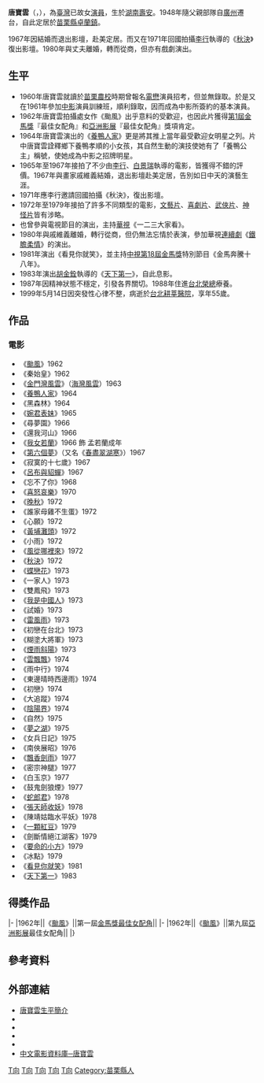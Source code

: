 {{Unreferenced|time=2021-10-20T00:44:56+00:00}}
{{艺人
| 姓名     = 唐寶雲
| 类型     = 女演員 
| 图片     = 19690206唐寶雲.jpg
| 图片尺寸 = 
| 图片简介 = 
| 原名     =  唐寶雲
| 外文名   = 
| 外文     = 
| 罗马拼音 = Tang Pao-Yun
| 英文名   = 
| 暱稱     = 養鴨公主
| 其他艺名 = 
| 国籍     = {{ROC}}
| 民族     = 
| 籍贯     = [[湖南省_(中華民國)|湖南]][[壽安县|壽安]]
| 出生日期 = 1944年
| 出生地点 =  {{ROC|湖南省}}[[壽安縣|壽安縣]]
| 逝世日期 = {{death date and age|1999|5|14|1944}}
| 逝世地点 = {{TWN}}[[臺北縣_(1945年－2010年)|臺北縣]][[新店市|新店市]]（今[[新北市|新北市]][[新店區|新店區]]）[[耕莘醫院|耕莘醫院]]
| 职业     = [[演員|演員]]
| 语言     = [[中華民國國語|國語]]
| 教育程度 = [[苗栗縣立竹南國民中學|苗栗縣立竹南國民中學]]、[[國立苗栗高級農工職業學校|國立苗栗高級農工職業學校]]
| 宗教信仰 = 
| 配偶     = {{marriage|[[戚維義|戚維義]]|1967|1980|reason=divorced}}
| 音乐类型 = 
| 演奏乐器 = 
| 出身地   = 
| 出道作   = [[颱風_(電影)|颱風]]
| 出道日期 = 1962年
| 代表作   = [[養鴨人家|養鴨人家]]<br>[[秋決|秋決]]<br>电视节目<br> 1980年：《[[鐵膽柔情|鐵膽柔情]]》
| 活躍年代 = 1962年—1983年
| 唱片公司 = 
| 经纪公司 = 
| 网站     = 
| 相关团体 = 
| awards = {{獎項|name=[[金馬獎|金馬獎]]|award=最佳女配角|year=1962年|title=《[[颱風_(電影)|颱風]]》}}{{獎項|name=[[亞洲影展|亞洲影展]]|award=最佳女配角|year=1962年|title=《[[颱風_(電影)|颱風]]》}}
| imdb=0849264
}}
'''唐寶雲'''（{{lang-en|Tang Pao-Yun}}，{{bd|1944年||1999年|5月14日|}}），為[[臺灣|臺灣]]已故女[[演員|演員]]，生於[[湖南省_(中華民國)|湖南]][[宜阳县|壽安]]。1948年隨父親部隊自[[廣州市_(中華民國)|廣州]]遷台，自此定居於[[苗栗縣|苗栗縣]][[卓蘭鎮|卓蘭鎮]]。

1967年因結婚而退出影壇，赴美定居。而又在1971年回國拍攝[[李行|李行]]執導的《[[秋決_(電影)|秋決]]》復出影壇。1980年與丈夫離婚，轉而從商，但亦有戲劇演出。

==生平==
*1960年唐寶雲就讀於[[苗栗農校|苗栗農校]]時期曾報名[[電懋|電懋]]演員招考，但並無錄取。於是又在1961年參加[[中央電影公司|中影]]演員訓練班，順利錄取，因而成為中影所簽約的基本演員。
*1962年唐寶雲拍攝處女作《颱風》出乎意料的受歡迎，也因此片獲得[[第1屆金馬獎|第1屆金馬獎]]『最佳女配角』和[[亞洲影展|亞洲影展]]『最佳女配角』獎項肯定。
*1964年唐寶雲演出的《[[養鴨人家|養鴨人家]]》更是將其推上當年最受歡迎女明星之列。片中唐寶雲詮釋鄉下養鴨孝順的小女孩，其自然生動的演技使她有了「養鴨公主」稱號，使她成為中影之招牌明星。
*1965年至1967年接拍了不少由[[李行|李行]]、[[白景瑞|白景瑞]]執導的電影，皆獲得不錯的評價。1967年與畫家戚維義結婚，退出影壇赴美定居，告別如日中天的演藝生涯。
*1971年應李行邀請回國拍攝《秋決》，復出影壇。
*1972年至1979年接拍了許多不同類型的電影，[[愛情片|文藝片]]、[[喜劇片|喜劇片]]、[[武俠片|武俠片]]、[[神怪片|神怪片]]皆有涉略。
*也曾參與電視節目的演出，主持[[華視|華視]]《一二三大家看》。
*1980年與戚維義離婚，轉行從商，但仍無法忘情於表演，參加華視[[連續劇|連續劇]]《[[鐵膽柔情|鐵膽柔情]]》的演出。
*1981年演出《看見你就笑》，並主持[[中視|中視]][[第18屆金馬獎|第18屆金馬獎]]特別節目《金馬奔騰十八年》。
*1983年演出[[胡金銓|胡金銓]]執導的《[[天下第一_(1983年)|天下第一]]》，自此息影。
*1987年因精神狀態不穩定，引發各界關切。1988年住進[[台北榮總|台北榮總]]療養。
*1999年5月14日因突發性心律不整，病逝於[[台北|台北]][[耕莘醫院|耕莘醫院]]，享年55歲。

==作品==
===電影===
*《[[颱風_(電影)|颱風]]》1962 
*《秦始皇》1962 
*《[[金門灣風雲|金門灣風雲]]》（[[海灣風雲|海灣風雲]]）1963 
*《[[養鴨人家|養鴨人家]]》1964 
*《黑森林》1964  
*《[[六個夢|婉君表妹]]》1965  
*《尋夢園》1966 
*《還我河山》1966  
*《[[我女若蘭|我女若蘭]]》1966  飾 孟若蘭成年
*《[[六個夢|第六個夢]]》（又名《[[春盡翠湖寒|春盡翠湖寒]]》）1967  
*《寂寞的十七歲》1967  
*《[[呂布與貂蟬|呂布與貂蟬]]》1967  
*《忘不了你》1968  
*《[[喜怒哀樂|喜怒哀樂]]》1970  
*《[[晚秋|晚秋]]》1972  
*《誰家母雞不生蛋》1972  
*《心願》1972  
*《[[黃埔灘頭|黃埔灘頭]]》1972 
*《小雨》1972  
*《[[風從哪裡來|風從哪裡來]]》1972  
*《[[秋決|秋決]]》1972  
*《[[蝶戀花|蝶戀花]]》1973  
*《一家人》1973  
*《雙鳳飛》1973  
*《[[我是中國人|我是中國人]]》1973  
*《試婚》1973  
*《[[雷風雨|雷風雨]]》1973  
*《初戀在台北》1973  
*《糊塗大將軍》1973  
*《[[煙雨斜陽|煙雨斜陽]]》1973 
*《[[雲飄飄|雲飄飄]]》1974  
*《雨中行》1974  
*《東邊晴時西邊雨》1974 
*《初戀》1974  
*《大追蹤》1974  
*《[[陰陽界_(1974年)|陰陽界]]》1974  
*《自然》1975   
*《[[夢之湖|夢之湖]]》1975 
*《女兵日記》1975 
*《南俠展昭》1976 
*《[[飄香劍雨_(電影)|飄香劍雨]]》1977  
*《密宗神腿》1977  
*《白玉京》1977  
*《鼓鬼劍狼煙》1977   
*《[[蛇郎君|蛇郎君]]》1978  
*《[[張天師收妖|張天師收妖]]》1978   
*《陳靖姑臨水平妖》1978  
*《[[一顆紅豆|一顆紅豆]]》1979  
*《劍斷情絕江湖客》1979  
*《[[要命的小方|要命的小方]]》1979  
*《冰點》1979 
*《[[看見你就笑|看見你就笑]]》1981 
*《[[天下第一_(1983年)|天下第一]]》1983

==得獎作品==
{{awards table}}
|-
|1962年||《[[颱風_(電影)|颱風]]》||第一屆[[金馬獎|金馬獎]][[金馬獎獎項列表|最佳女配角]]||{{won}}
|-
|1962年||《[[颱風_(電影)|颱風]]》||第九屆[[亞洲影展|亞洲影展]]最佳女配角||{{won}}
|}

==參考資料==

==外部連結==
*[https://web.archive.org/web/20100406045822/http://cna.cca.gov.tw/movies/c6.htm 唐寶雲生平簡介]
*{{imdb name|0849264}}
*{{hkmdb name|3247}}
*{{douban people}}
*{{Mtime people|1088622}}
*[http://www.dianying.com/ft/person/TangBaoyun 中文電影資料庫─唐寶雲]{{Wayback|url=http://www.dianying.com/ft/person/TangBaoyun |date=20201031005512 }}

{{金馬獎最佳女配角|第1屆}}

[[Category:唐姓|T向]]
[[Category:湖南人|T向]]
[[Category:台灣戰後湖南移民|T向]]
[[Category:台灣電影女演員|T向]] 
[[Category:文藝片演員|T向]]
[[Category:苗栗縣人|Category:苗栗縣人]]